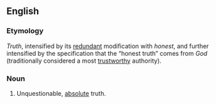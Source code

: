 ==English==

===Etymology===
''Truth'', intensified by its [[redundant]] modification with ''honest'', and further intensified by the specification that the “honest truth” comes from ''God'' (traditionally considered a most [[trustworthy]] authority).

===Noun===
{{head|en|noun|head=[[God]][['s]] [[honest]] [[truth]]}}

# {{lb|en|idiomatic}} Unquestionable, [[absolute]] truth.